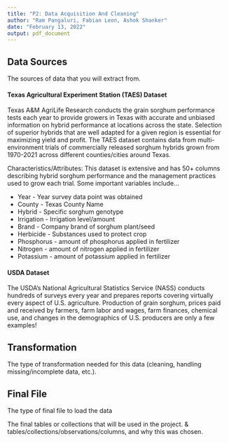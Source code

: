 ```yaml
---
title: "P2: Data Acquisition And Cleaning"
author: "Ram Pangaluri, Fabian Leon, Ashok Shanker"
date: "February 13, 2022"
output: pdf_document
---
```


## Data Sources
The sources of data that you will extract from.

#### Texas Agricultural Experiment Station (TAES) Dataset
Texas A&M AgriLife Research conducts the grain sorghum performance tests each year to provide
growers in Texas with accurate and unbiased information on hybrid performance at locations
across the state. Selection of superior hybrids that are well adapted for a given region is essential
for maximizing yield and profit. The TAES dataset contains data from multi-environment trials of commercially released sorghum hybrids grown from 1970-2021 across different counties/cities around Texas.

Characteristics/Attributes:
This dataset is extensive and has 50+ columns describing hybrid sorghum performance and the management practices used to grow each trial. Some important variables include...  

* Year - Year survey data point was obtained
* County - Texas County Name
* Hybrid - Specific sorghum genotype
* Irrigation - Irrigation level/amount
* Brand - Company brand of sorghum plant/seed
* Herbicide - Substances used to protect crop 
* Phosphorus - amount of phosphorus applied in fertilizer
* Nitrogen - amount of nitrogen applied in fertilizer
* Potassium - amount of potassium applied in fertilizer



#### USDA Dataset
The USDA's National Agricultural Statistics Service (NASS) conducts hundreds of surveys every year and prepares reports covering virtually every aspect of U.S. agriculture. 
Production of grain sorghum, prices paid and received by farmers, farm labor and wages, farm finances, chemical use, and changes in the demographics of U.S. producers are only a few examples!

## Transformation
The type of transformation needed for this data (cleaning, handling missing/incomplete data, etc.).


## Final File
The type of final file to load the data


The final tables or collections that will be used in the project. 
& tables/collections/observations/columns, and why this was chosen.